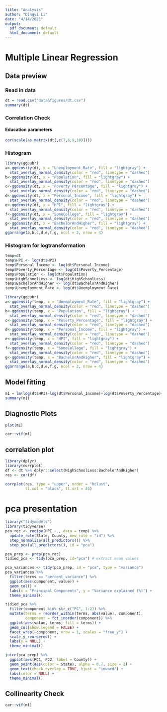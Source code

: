 ```yaml
---
title: "Analysis"
author: "Dingyi Li"
date: "4/14/2021"
output:
  pdf_document: default
  html_document: default
---
```

# Multiple Linear Regression
## Data preview
### Read in data
```r
dt = read.csv("data&figures/dt.csv")
summary(dt)
```

### Correlation Check
#### Education parameters
```r
cor(scale(as.matrix(dt[,c(7,8,9,10)])))
```
### Histogram
```r
library(ggpubr)
a<-ggdensity(dt, x = "Unemployment_Rate", fill = "lightgray") +
  stat_overlay_normal_density(color = "red", linetype = "dashed")
b<-ggdensity(dt, x = "Population", fill = "lightgray") +
  stat_overlay_normal_density(color = "red", linetype = "dashed")
c<-ggdensity(dt, x = "Poverty_Percentage", fill = "lightgray") +
  stat_overlay_normal_density(color = "red", linetype = "dashed")
d<-ggdensity(dt, x = "Personal_Income", fill = "lightgray") +
  stat_overlay_normal_density(color = "red", linetype = "dashed")
e<-ggdensity(dt, x = "HPI", fill = "lightgray") +
  stat_overlay_normal_density(color = "red", linetype = "dashed")
f<-ggdensity(dt, x = "SomeCollege", fill = "lightgray") +
  stat_overlay_normal_density(color = "red", linetype = "dashed")
g<-ggdensity(dt, x = "BachelorAndHigher", fill = "lightgray") +
  stat_overlay_normal_density(color = "red", linetype = "dashed")
ggarrange(a,b,c,d,e,f,g, ncol = 2, nrow = 4)
```
### Histogram for logtransformation
```r
temp=dt
temp$HPI <- log(dt$HPI)
temp$Personal_Income <- log(dt$Personal_Income)
temp$Poverty_Percentage <- log(dt$Poverty_Percentage)
temp$Population <- log(dt$Population)
temp$HighSchoolLess <- log(dt$HighSchoolLess)
temp$BachelorAndHigher <- log(dt$BachelorAndHigher)
temp$Unemployment_Rate <- log(dt$Unemployment_Rate)
```

```r
library(ggpubr)
a<-ggdensity(temp, x = "Unemployment_Rate", fill = "lightgray") +
  stat_overlay_normal_density(color = "red", linetype = "dashed")
b<-ggdensity(temp, x = "Population", fill = "lightgray") +
  stat_overlay_normal_density(color = "red", linetype = "dashed")
c<-ggdensity(temp, x = "Poverty_Percentage", fill = "lightgray") +
  stat_overlay_normal_density(color = "red", linetype = "dashed")
d<-ggdensity(temp, x = "Personal_Income", fill = "lightgray") +
  stat_overlay_normal_density(color = "red", linetype = "dashed")
e<-ggdensity(temp, x = "HPI", fill = "lightgray") +
  stat_overlay_normal_density(color = "red", linetype = "dashed")
f<-ggdensity(temp, x = "SomeCollege", fill = "lightgray") +
  stat_overlay_normal_density(color = "red", linetype = "dashed")
g<-ggdensity(temp, x = "BachelorAndHigher", fill = "lightgray") +
  stat_overlay_normal_density(color = "red", linetype = "dashed")
ggarrange(a,b,c,d,e,f,g, ncol = 2, nrow = 4)
```

## Model fitting
```r
m1 = lm(log(dt$HPI)~log(dt$Personal_Income)+log(dt$Poverty_Percentage)+log(dt$Unemployment_Rate)+log(dt$Population)+dt$SomeCollege+log(dt$BachelorAndHigher))
summary(m1)
```
## Diagnostic Plots
```r
plot(m1)
```

```r
car::vif(m1)
```

## correlation plot
```r
library(dplyr)
library(corrplot)
df <- dt %>% dplyr::select(HighSchoolLess:BachelorAndHigher)
res <- cor(df)

corrplot(res, type = "upper", order = "hclust", 
         tl.col = "black", tl.srt = 45)
```

# pca presentation
```r
library("tidymodels")
library(tidyverse)
pca_rec <- recipe(HPI ~., data = temp) %>%
  update_role(State, County, new_role = "id") %>%
  step_normalize(all_predictors()) %>% 
  step_pca(all_predictors(), id = "pca")

pca_prep <- prep(pca_rec)
tidied_pca <- tidy(pca_prep, id="pca") # extract mean values

pca_variances <- tidy(pca_prep, id = "pca", type = "variance")
pca_variances %>%
  filter(terms == "percent variance") %>%
  ggplot(aes(component, value)) +
  geom_col() +
  labs(x = "Principal Components", y = "Variance explained (%)") +
  theme_minimal()

tidied_pca %>%
  filter(component %in% str_c("PC", 1:2)) %>%
  mutate(terms = reorder_within(terms, abs(value), component), 
         component = fct_inorder(component)) %>%
  ggplot(aes(value, terms, fill = terms)) +
  geom_col(show.legend = FALSE) +
  facet_wrap(~component, nrow = 1, scales = "free_y") +
  scale_y_reordered() +
  labs(y = NULL) +
  theme_minimal()
```


```r
juice(pca_prep) %>%
  ggplot(aes(PC1, PC2, label = County)) +
  geom_point(aes(color = State), alpha = 0.7, size = 2) +
  geom_text(check_overlap = TRUE, hjust = "inward") +
  labs(color = NULL) +
  theme_minimal()
```

## Collinearity Check
```r
car::vif(m1)
```


